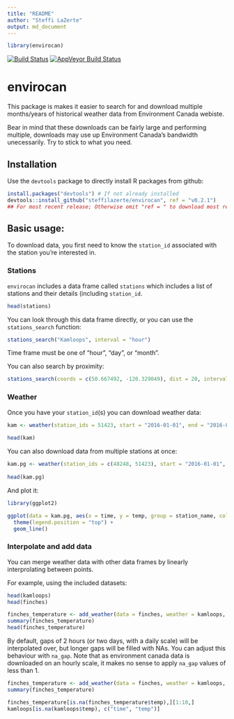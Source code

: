 ```yaml
---
title: "README"
author: "Steffi LaZerte"
output: md_document
---
```


```r
library(envirocan)
```
[![Build Status](https://travis-ci.org/steffilazerte/envirocan.svg?branch=master)](https://travis-ci.org/steffilazerte/envirocan) [![AppVeyor Build Status](https://ci.appveyor.com/api/projects/status/github/steffilazerte/envirocan?branch=master&svg=true)](https://ci.appveyor.com/project/steffilazerte/envirocan)

# envirocan

This package is makes it easier to search for and download multiple months/years of historical weather data from Environment Canada webiste.

Bear in mind that these downloads can be fairly large and performing multiple, downloads may use up Environment Canada's bandwidth unecessarily. Try to stick to what you need.

## Installation

Use the `devtools` package to directly install R packages from github:

```r
install.packages("devtools") # If not already installed
devtools::install_github("steffilazerte/envirocan", ref = "v0.2.1") 
## For most recent release; Otherwise omit "ref = " to download most recent version
```

## Basic usage:

To download data, you first need to know the `station_id` associated with the station you're interested in.

### Stations

`envirocan` includes a data frame called `stations` which includes a list of stations and their details (including `station_id`.

```r
head(stations)
```

You can look through this data frame directly, or you can use the `stations_search` function:

```r
stations_search("Kamloops", interval = "hour")
```

Time frame must be one of "hour", "day", or "month".

You can also search by proximity:

```r
stations_search(coords = c(50.667492, -120.329049), dist = 20, interval = "hour")
```

### Weather

Once you have your `station_id`(s) you can download weather data:

```r
kam <- weather(station_ids = 51423, start = "2016-01-01", end = "2016-02-15")
                    
head(kam)

```

You can also download data from multiple stations at once:

```r
kam.pg <- weather(station_ids = c(48248, 51423), start = "2016-01-01", end = "2016-02-15")
                    
head(kam.pg)
```

And plot it:

```r
library(ggplot2)

ggplot(data = kam.pg, aes(x = time, y = temp, group = station_name, colour = station_name)) +
  theme(legend.position = "top") +
  geom_line()
```

### Interpolate and add data
You can merge weather data with other data frames by linearly interprolating between points.

For example, using the included datasets:

```r
head(kamloops)
head(finches)

finches_temperature <- add_weather(data = finches, weather = kamloops, cols = "temp")
summary(finches_temperature)
head(finches_temperature)
```

By default, gaps of 2 hours (or two days, with a daily scale) will be interpolated over, but longer gaps will be filled with NAs. You can adjust this behaviour with `na_gap`. Note that as environment canada data is downloaded on an hourly scale, it makes no sense to apply `na_gap` values of less than 1.

```r
finches_temperature <- add_weather(data = finches, weather = kamloops, cols = "temp", na_gap = 1)
summary(finches_temperature)

finches_temperature[is.na(finches_temperature$temp),][1:10,]
kamloops[is.na(kamloops$temp), c("time", "temp")]
```


